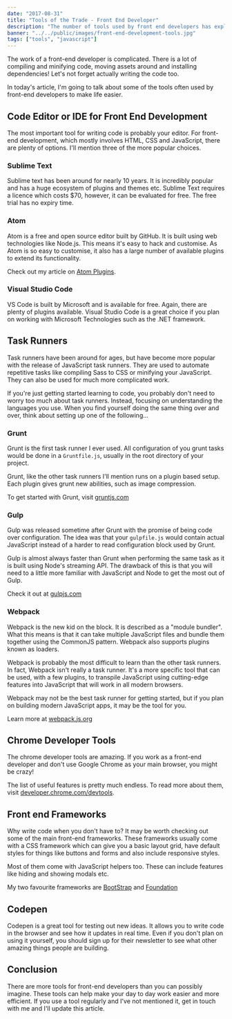 ```yaml
---
date: "2017-08-31"
title: "Tools of the Trade - Front End Developer"
description: "The number of tools used by front end developers has exploded over the past few years. Let's looks at a few of the most popular."
banner: "../../public/images/front-end-development-tools.jpg"
tags: ["tools", "javascript"]
---
```


The work of a front-end developer is complicated. There is a lot of compiling and minifying code, moving assets around and installing dependencies! Let's not forget actually writing the code too.

In today's article, I'm going to talk about some of the tools often used by front-end developers to make life easier.

## Code Editor or IDE for Front End Development

The most important tool for writing code is probably your editor. For front-end development, which mostly involves HTML, CSS and JavaScript, there are plenty of options. I'll mention three of the more popular choices.

### Sublime Text

Sublime text has been around for nearly 10 years. It is incredibly popular and has a huge ecosystem of plugins and themes etc. Sublime Text requires a licence which costs \$70, however, it can be evaluated for free. The free trial has no expiry time.

### Atom

Atom is a free and open source editor built by GitHub. It is built using web technologies like Node.js. This means it's easy to hack and customise. As Atom is so easy to customise, it also has a large number of available plugins to extend its functionality.

Check out my article on [Atom Plugins](/6-essential-plugins-packages-for-atom-editor/).

### Visual Studio Code

VS Code is built by Microsoft and is available for free. Again, there are plenty of plugins available. Visual Studio Code is a great choice if you plan on working with Microsoft Technologies such as the .NET framework.

## Task Runners

Task runners have been around for ages, but have become more popular with the release of JavaScript task runners. They are used to automate repetitive tasks like compiling Sass to CSS or minifying your JavaScript. They can also be used for much more complicated work.

If you're just getting started learning to code, you probably don't need to worry too much about task runners. Instead, focusing on understanding the languages you use. When you find yourself doing the same thing over and over, think about setting up one of the following...

### Grunt

Grunt is the first task runner I ever used. All configuration of you grunt tasks would be done in a `Gruntfile.js`, usually in the root directory of your project.

Grunt, like the other task runners I'll mention runs on a plugin based setup. Each plugin gives grunt new abilities, such as image compression.

To get started with Grunt, visit [gruntjs.com](https://gruntjs.com/)

### Gulp

Gulp was released sometime after Grunt with the promise of being code over configuration. The idea was that your `gulpfile.js` would contain actual JavaScript instead of a harder to read configuration block used by Grunt.

Gulp is almost always faster than Grunt when performing the same task as it is built using Node's streaming API. The drawback of this is that you will need to a little more familiar with JavaScript and Node to get the most out of Gulp.

Check it out at [gulpjs.com](https://gulpjs.com/)

### Webpack

Webpack is the new kid on the block. It is described as a "module bundler". What this means is that it can take multiple JavaScript files and bundle them together using the CommonJS pattern. Webpack also supports plugins known as loaders.

Webpack is probably the most difficult to learn than the other task runners. In fact, Webpack isn't really a task runner. It's a more specific tool that can be used, with a few plugins, to transpile JavaScript using cutting-edge features into JavaScript that will work in all modern browsers.

Webpack may not be the best task runner for getting started, but if you plan on building modern JavaScript apps, it may be the tool for you.

Learn more at [webpack.js.org](https://webpack.js.org/)

## Chrome Developer Tools

The chrome developer tools are amazing. If you work as a front-end developer and don't use Google Chrome as your main browser, you might be crazy!

The list of useful features is pretty much endless. To read more about them, visit [developer.chrome.com/devtools](https://developer.chrome.com/devtools).

## Front end Frameworks

Why write code when you don't have to? It may be worth checking out some of the main front-end frameworks. These frameworks usually come with a CSS framework which can give you a basic layout grid, have default styles for things like buttons and forms and also include responsive styles.

Most of them come with JavaScript helpers too. These can include features like hiding and showing modals etc.

My two favourite frameworks are [BootStrap](https://getbootstrap.com/) and [Foundation](http://foundation.zurb.com/)

## Codepen

Codepen is a great tool for testing out new ideas. It allows you to write code in the browser and see how it updates in real time. Even if you don't plan on using it yourself, you should sign up for their newsletter to see what other amazing things people are building.

## Conclusion

There are more tools for front-end developers than you can possibly imagine. These tools can help make your day to day work easier and more efficient. If you use a tool regularly and I've not mentioned it, get in touch with me and I'll update this article.
